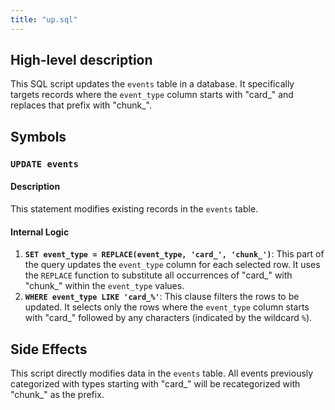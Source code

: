 ```yaml
---
title: "up.sql"
---
```


## High-level description
This SQL script updates the `events` table in a database. It specifically targets records where the `event_type` column starts with "card_" and replaces that prefix with "chunk_". 

## Symbols

### `UPDATE events`
#### Description
This statement modifies existing records in the `events` table.

#### Internal Logic
1. **`SET event_type = REPLACE(event_type, 'card_', 'chunk_')`**: This part of the query updates the `event_type` column for each selected row. It uses the `REPLACE` function to substitute all occurrences of "card_" with "chunk_" within the `event_type` values.
2. **`WHERE event_type LIKE 'card_%'`**: This clause filters the rows to be updated. It selects only the rows where the `event_type` column starts with "card_" followed by any characters (indicated by the wildcard `%`).

## Side Effects
This script directly modifies data in the `events` table. All events previously categorized with types starting with "card_" will be recategorized with "chunk_" as the prefix. 
